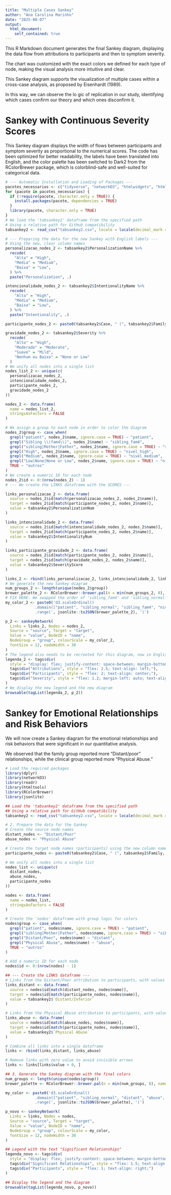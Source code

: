 ```yaml
---
title: "Multiple Cases Sankey"
author: "Ana Carolina Marinho"
date: "2025-08-07"
output:
  html_document:
    self_contained: true
---
```



This R Markdown document generates the final Sankey diagram, displaying the data flow from attributions to participants and then to symptom severity.

The chart was customized with the exact colors we defined for each type of node, making the visual analysis more intuitive and clear.

This Sankey diagram supports the visualization of multiple cases within a cross-case analysis, as proposed by Eisenhardt (1989).

In this way, we can observe the lo
gic of replication in our study, identifying which cases confirm our theory and which ones disconfirm it.
 


# Sankey with Continuous Severity Scores

This Sankey diagram displays the width of flows between participants and symptom severity as proportional to the numerical scores. The code has been optimized for better readability, the labels have been translated into English, and the color palette has been switched to Dark2 from the RColorBrewer package, which is colorblind-safe and well-suited for categorical data.

```r
# --- Automatic Installation and Loading of Packages ---
pacotes_necessarios <- c("tidyverse", "networkD3", "htmlwidgets", "htmltools", "RColorBrewer", "jsonlite", "here")
for (pacote in pacotes_necessarios) {
  if (!require(pacote, character.only = TRUE)) {
    install.packages(pacote, dependencies = TRUE)
  }
  library(pacote, character.only = TRUE)
}
# We load the 'tabsankey2' dataframe from the specified path  
# Using a relative path for GitHub compatibility
tabsankey2 <- read_csv("tabsankey2.csv", locale = locale(decimal_mark = ","))

# --- Preparing the data for the new Sankey with English labels ---
# Using the new, clear column names
personalizacao_nodes_2 <- tabsankey2$PersonalizationName %>%
  recode(
    "Alta" = "High",
    "Média" = "Medium",
    "Baixa" = "Low",
  ) %>%
  paste("Personalization", .)

intencionalidade_nodes_2 <- tabsankey2$IntentionalityName %>%
  recode(
    "Alta" = "High",
    "Média" = "Medium",
    "Baixa" = "Low",
  ) %>%
  paste("Intentionality", .)

participante_nodes_2 <- paste0(tabsankey2$Case, " (", tabsankey2$Family, ")")

gravidade_nodes_2 <- tabsankey2$Severity %>%
  recode(
    "Alto" = "High",
    "Moderado" = "Moderate",
    "Suave" = "Mild",
    "Nenhum ou Baixo" = "None or Low"
  )
# We unify all nodes into a single list  
nodes_list_2 <- unique(c(
  personalizacao_nodes_2,
  intencionalidade_nodes_2,
  participante_nodes_2,
  gravidade_nodes_2
))

nodes_2 <- data.frame(
  name = nodes_list_2,
  stringsAsFactors = FALSE
)

# We assign a group to each node in order to color the diagram
nodes_2$group <- case_when(
  grepl("patient", nodes_2$name, ignore.case = TRUE) ~ "patient",
  grepl("Sibling \\(fam4\\)", nodes_2$name) ~ "sibling_fam4",
  grepl("sibling|Mother|Father", nodes_2$name, ignore.case = TRUE) ~ "sibling_normal",
  grepl("High", nodes_2$name, ignore.case = TRUE) ~ "nivel_high",
  grepl("Medium", nodes_2$name, ignore.case = TRUE) ~ "nivel_medium",
  grepl("Low|None|None or Low", nodes_2$name, ignore.case = TRUE) ~ "nivel_low",
  TRUE ~ "outros"
)
# We create a numeric ID for each node  
nodes_2$id <- 0:(nrow(nodes_2) - 1)
# --- We create the LINKS dataframe with the SCORES ---

links_personalizacao_2 <- data.frame(
  source = nodes_2$id[match(personalizacao_nodes_2, nodes_2$name)],
  target = nodes_2$id[match(participante_nodes_2, nodes_2$name)],
  value = tabsankey2$PersonalizationNum
)

links_intencionalidade_2 <- data.frame(
  source = nodes_2$id[match(intencionalidade_nodes_2, nodes_2$name)],
  target = nodes_2$id[match(participante_nodes_2, nodes_2$name)],
  value = tabsankey2$IntentionalityNum
)

links_participante_gravidade_2 <- data.frame(
  source = nodes_2$id[match(participante_nodes_2, nodes_2$name)],
  target = nodes_2$id[match(gravidade_nodes_2, nodes_2$name)],
  value = tabsankey2$SeverityScore
)

links_2 <- rbind(links_personalizacao_2, links_intencionalidade_2, links_participante_gravidade_2)
# We generate the new Sankey diagram  
num_groups_2 <- length(unique(nodes_2$group))
brewer_palette_2 <- RColorBrewer::brewer.pal(n = min(num_groups_2, 8), name = "Dark2")
# FIX HERE: We swapped the order of 'sibling_fam4' and 'sibling_normal'  
my_color_2 <- paste0('d3.scaleOrdinal()
             .domain(["patient", "sibling_normal", "sibling_fam4", "nivel_high", "nivel_medium", "nivel_low", "outros"])
             .range(', jsonlite::toJSON(brewer_palette_2), ')')

p_2 <- sankeyNetwork(
  Links = links_2, Nodes = nodes_2,
  Source = "source", Target = "target",
  Value = "value", NodeID = "name",
  NodeGroup = "group", colourScale = my_color_2,
  fontSize = 12, nodeWidth = 30
)
# The legend also needs to be recreated for this diagram, now in English
legenda_2 <- tags$div(
  style = "display: flex; justify-content: space-between; margin-bottom: 8px; font-weight: bold; font-size: 14px; width: 100%; max-width: 800px;",
  tags$div("Attributions", style = "flex: 2.5; text-align: left;"),
  tags$div("Participants", style = "flex: 2; text-align: center;"),
  tags$div("Severity", style = "flex: 1.2; margin-left: auto; text-align: right;")
)
# We display the new legend and the new diagram
browsable(tagList(legenda_2, p_2))
```

# Sankey for Emotional Relationships and Risk Behaviors

We will now create a Sankey diagram for the emotional relationships and risk behaviors that were significant in our quantitative analysis.

We observed that the family group reported more “Distant/poor” relationships, while the clinical group reported more “Physical Abuse.”

```r
# Load the required packages
library(dplyr)
library(networkD3)
library(readr)
library(htmltools)
library(RColorBrewer)
library(jsonlite)

## Load the 'tabsankey2' dataframe from the specified path
## Using a relative path for GitHub compatibility
tabsankey2 <- read_csv("tabsankey2.csv", locale = locale(decimal_mark = ","))

# 2. Prepare the data for the Sankey
# Create the source node names
distant_nodes <- "Distant/Poor"
abuse_nodes <- "Physical Abuse"

# Create the target node names (participants) using the new column names
participante_nodes <- paste0(tabsankey2$Case, " (", tabsankey2$Family, ")")

# We unify all nodes into a single list
nodes_list <- unique(c(
  distant_nodes,
  abuse_nodes,
  participante_nodes
))

nodes <- data.frame(
  name = nodes_list,
  stringsAsFactors = FALSE
)

# Create the 'nodes' dataframe with group logic for colors
nodes$group <- case_when(
  grepl("patient", nodes$name, ignore.case = TRUE) ~ "patient",
  grepl("sibling|Mother|Father", nodes$name, ignore.case = TRUE) ~ "sibling_normal",
  grepl("Distant/Poor", nodes$name) ~ "distant",
  grepl("Physical Abuse", nodes$name) ~ "abuse",
  TRUE ~ "outros"
)

# Add a numeric ID for each node
nodes$id <- 0:(nrow(nodes) - 1)

## --- Create the LINKS dataframe ---
# Links from the Distant/Poor attribution to participants, with values as widths
links_distant <- data.frame(
  source = nodes$id[match(distant_nodes, nodes$name)],
  target = nodes$id[match(participante_nodes, nodes$name)],
  value = tabsankey2$`Distant/Inferior`
)

# Links from the Physical Abuse attribution to participants, with values as widths
links_abuse <- data.frame(
  source = nodes$id[match(abuse_nodes, nodes$name)],
  target = nodes$id[match(participante_nodes, nodes$name)],
  value = tabsankey2$`Physical Abuse`
)

# Combine all links into a single dataframe
links <- rbind(links_distant, links_abuse)

# Remove links with zero value to avoid invisible arrows
links <- links[links$value > 0, ]

## 3. Generate the Sankey diagram with the final colors
num_groups <- length(unique(nodes$group))
brewer_palette <- RColorBrewer::brewer.pal(n = min(num_groups, 8), name = "Dark2")

my_color <- paste0('d3.scaleOrdinal()
             .domain(["patient", "sibling_normal", "distant", "abuse", "outros"])
             .range(', jsonlite::toJSON(brewer_palette), ')')

p_novo <- sankeyNetwork(
  Links = links, Nodes = nodes,
  Source = "source", Target = "target",
  Value = "value", NodeID = "name",
  NodeGroup = "group", colourScale = my_color,
  fontSize = 12, nodeWidth = 30
)

## Legend with the text "Significant Relationships"
legenda_novo <- tags$div(
  style = "display: flex; justify-content: space-between; margin-bottom: 8px; font-weight: bold; font-size: 14px; width: 100%; max-width: 800px;",
  tags$div("Significant Relationships", style = "flex: 1.5; text-align: left;"),
  tags$div("Participants", style = "flex: 1; text-align: right;")
)

## Display the legend and the diagram
browsable(tagList(legenda_novo, p_novo))
```

